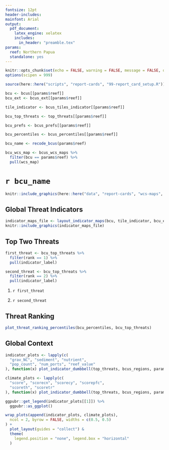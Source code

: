 ```yaml
---
fontsize: 12pt
header-includes:
mainfont: Arial
output:
  pdf_document:
    latex_engine: xelatex
    includes:
      in_header: "preamble.tex"
params:
  reef: Northern Papua
  standalone: yes
---
```


\thispagestyle{headerandfooter}

```r
knitr::opts_chunk$set(echo = FALSE, warning = FALSE, message = FALSE, dpi = 300, fig.align = "center", out.width = "100%")
options(scipen = 999)
```

```r
source(here::here("scripts", "report-cards", "99-report_card_setup.R"))
```

```r
bcu <- bcus[[params$reef]]
bcu_ext <- bcus_ext[[params$reef]]

tile_indicator <- bcus_tiles_indicator[[params$reef]]

bcu_top_threats <- top_threats[[params$reef]]

bcu_prefs <- bcus_prefs[[params$reef]]

bcu_percentiles <- bcus_percentiles[[params$reef]]

bcu_name <- recode_bcus(params$reef)

bcu_wcs_map <- bcus_wcs_maps %>%
  filter(bcu == params$reef) %>%
  pull(wcs_map)
```

# `r bcu_name`

```r
knitr::include_graphics(here::here("data", "report-cards", "wcs-maps", glue("{bcu_wcs_map}.jpg")))
```

## Global Threat Indicators

```r
indicator_maps_file <- layout_indicator_maps(bcu, tile_indicator, bcu_ext)
knitr::include_graphics(indicator_maps_file)
```

\clearpage
\enlargethispage{4\baselineskip}

## Top Two Threats

```r
first_threat <- bcu_top_threats %>%
  filter(rank == 1) %>%
  pull(indicator_label)

second_threat <- bcu_top_threats %>%
  filter(rank == 2) %>%
  pull(indicator_label)
```

1. `r first_threat`

2. `r second_threat`

## Threat Ranking

```r
plot_threat_ranking_percentiles(bcu_percentiles, bcu_top_threats)
```

\vspace{-0.35in}

## Global Context

```r
indicator_plots <- lapply(c(
  "grav_NC", "sediment", "nutrient",
  "pop_count", "num_ports", "reef_value"
), function(x) plot_indicator_dumbbell(top_threats, bcus_regions, params$reef, x))

climate_plots <- lapply(c(
  "score", "scorecn", "scorecy", "scorepfc",
  "scoreth", "scoretr"
), function(x) plot_indicator_dumbbell(top_threats, bcus_regions, params$reef, x))
```

```r
ggpubr::get_legend(indicator_plots[[1]]) %>%
  ggpubr::as_ggplot()
```

\vspace{-0.45in}

```r
wrap_plots(append(indicator_plots, climate_plots),
  ncol = 2, byrow = FALSE, widths = c(0.5, 0.5)
) +
  plot_layout(guides = "collect") &
  theme(
    legend.position = "none", legend.box = "horizontal"
  )
```
